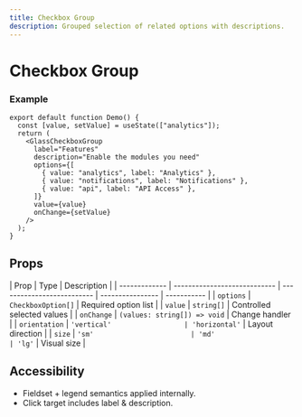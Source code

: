 ```yaml
---
title: Checkbox Group
description: Grouped selection of related options with descriptions.
---
```


# Checkbox Group

### Example

```tsx
export default function Demo() {
  const [value, setValue] = useState(["analytics"]);
  return (
    <GlassCheckboxGroup
      label="Features"
      description="Enable the modules you need"
      options={[
        { value: "analytics", label: "Analytics" },
        { value: "notifications", label: "Notifications" },
        { value: "api", label: "API Access" },
      ]}
      value={value}
      onChange={setValue}
    />
  );
}
```

## Props

| Prop          | Type                         | Description                |
| ------------- | ---------------------------- | -------------------------- | ---------------- | ----------- |
| `options`     | `CheckboxOption[]`           | Required option list       |
| `value`       | `string[]`                   | Controlled selected values |
| `onChange`    | `(values: string[]) => void` | Change handler             |
| `orientation` | `'vertical'                  | 'horizontal'`              | Layout direction |
| `size`        | `'sm'                        | 'md'                       | 'lg'`            | Visual size |

## Accessibility

- Fieldset + legend semantics applied internally.
- Click target includes label & description.
